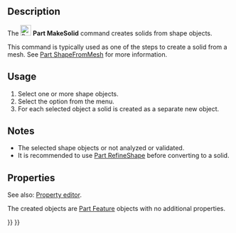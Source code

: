 <languages/>

{{Docnav
|[[Part_PointsFromMesh|PointsFromMesh]]
|[[Part_ReverseShape|ReverseShape]]
|[[Part_Workbench|Part]]
|IconL=Part_PointsFromMesh.svg
|IconR=Part_ReverseShape.svg
|IconC=Workbench_Part.svg
}}

{{GuiCommand
|Name=Part MakeSolid
|MenuLocation=Part → Convert to solid
|Workbenches=[[Part_Workbench|Part]]
|SeeAlso=[[Part_ShapeFromMesh|Part ShapeFromMesh]]
}}

==Description== 

The [[Image:Part_MakeSolid.svg|24px]] '''Part MakeSolid''' command creates solids from shape objects.

This command is typically used as one of the steps to create a solid from a mesh. See [[Part_ShapeFromMesh#Usage|Part ShapeFromMesh]] for more information.

==Usage== 

# Select one or more shape objects.
# Select the {{MenuCommand|Part → [[Image:Part_MakeSolid.svg|16px]] Convert to solid}} option from the menu.
# For each selected object a solid is created as a separate new object.

==Notes==

* The selected shape objects or not analyzed or validated.
* It is recommended to use [[Part_RefineShape|Part RefineShape]] before converting to a solid.

==Properties==

See also: [[Property_editor|Property editor]].

The created objects are [[Part_Feature|Part Feature]] objects with no additional properties.


{{Docnav
|[[Part_PointsFromMesh|PointsFromMesh]]
|[[Part_ReverseShape|ReverseShape]]
|[[Part_Workbench|Part]]
|IconL=Part_PointsFromMesh.svg
|IconR=Part_ReverseShape.svg
|IconC=Workbench_Part.svg
}}

{{Part_Tools_navi{{#translation:}}}}
{{Userdocnavi{{#translation:}}}}